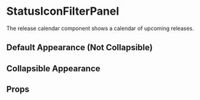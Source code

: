 
<Meta of={StatusIconStories} />

# StatusIconFilterPanel

The release calendar component shows a calendar of upcoming releases.

## Default Appearance (Not Collapsible)

<Canvas of={StatusIconStories.Default} />

## Collapsible Appearance

<Canvas of={StatusIconStories.Collapsible} />


## Props

<Controls />
